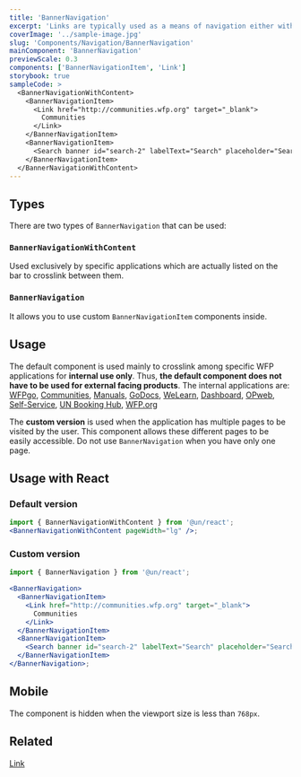 ```yaml
---
title: 'BannerNavigation'
excerpt: 'Links are typically used as a means of navigation either within the application, to a place outside, or to a resource.'
coverImage: '../sample-image.jpg'
slug: 'Components/Navigation/BannerNavigation'
mainComponent: 'BannerNavigation'
previewScale: 0.3
components: ['BannerNavigationItem', 'Link']
storybook: true
sampleCode: >
  <BannerNavigationWithContent>
    <BannerNavigationItem>
      <Link href="http://communities.wfp.org" target="_blank">
        Communities
      </Link>
    </BannerNavigationItem>
    <BannerNavigationItem>
      <Search banner id="search-2" labelText="Search" placeholder="Search" />
    </BannerNavigationItem>
  </BannerNavigationWithContent>
---
```


## Types

There are two types of `BannerNavigation` that can be used:

### `BannerNavigationWithContent`

Used exclusively by specific applications which are actually listed on the bar to crosslink between them.

### `BannerNavigation`

It allows you to use custom `BannerNavigationItem` components inside.

## Usage

The default component is used mainly to crosslink among specific WFP applications for **internal use only**. Thus, **the default component does not have to be used for external facing products**.
The internal applications are: [WFPgo](https://newgo.wfp.org), [Communities](https://communities.wfp.org), [Manuals](https://manuals.wfp.org), [GoDocs](https://go.docs.wfp.org), [WeLearn](https://welearn.wfp.org), [Dashboard](https://dashboard.wfp.org), [OPweb](https://opweb.wfp.org), [Self-Service](https://selfservice.go.wf.org), [UN Booking Hub](https://humanitarianbooking.wfp.org/), [WFP.org](https://wfp.org)

The **custom version** is used when the application has multiple pages to be visited by the user. This component allows these different pages to be easily accessible. Do not use `BannerNavigation` when you have only one page.

## Usage with React

### Default version

```jsx live forceFullWidth
import { BannerNavigationWithContent } from '@un/react';
<BannerNavigationWithContent pageWidth="lg" />;
```

### Custom version

```jsx live forceFullWidth
import { BannerNavigation } from '@un/react';

<BannerNavigation>
  <BannerNavigationItem>
    <Link href="http://communities.wfp.org" target="_blank">
      Communities
    </Link>
  </BannerNavigationItem>
  <BannerNavigationItem>
    <Search banner id="search-2" labelText="Search" placeholder="Search" />
  </BannerNavigationItem>
</BannerNavigation>;
```

## Mobile

The component is hidden when the viewport size is less than `768px`.

## Related

[Link](?path=/docs/components-link--link-regular)

